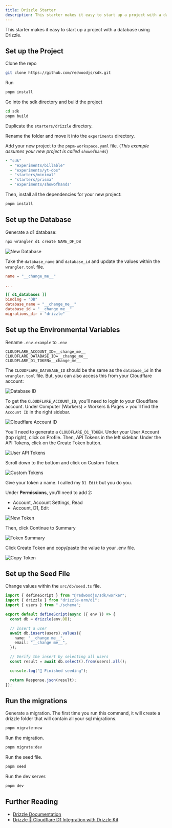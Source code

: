 ```yaml
---
title: Drizzle Starter
description: This starter makes it easy to start up a project with a database using Drizzle.
---
```


This starter makes it easy to start up a project with a database using Drizzle.

## Set up the Project

Clone the repo

```bash
git clone https://github.com/redwoodjs/sdk.git
```

Run

```bash
pnpm install
```

Go into the sdk directory and build the project

```bash
cd sdk
pnpm build
```

Duplicate the `starters/drizzle` directory.

Rename the folder and move it into the `experiments` directory.

Add your new project to the `pnpm-workspace.yaml` file. (_This example assumes your new project is called `showofhands`_)

```yaml "experiments/showofhands"
- "sdk"
  - "experiments/billable"
  - "experiments/yt-dos"
  - "starters/minimal"
  - "starters/prisma"
  - 'experiments/showofhands'
```

Then, install all the dependencies for your new project:

```bash
pnpm install
```

## Set up the Database
Generate a d1 database:

```bash "NAME_OF_DB"
npx wrangler d1 create NAME_OF_DB
```

![New Database](./images/drizzle/new-db.png)

Take the `database_name` and `database_id` and update the values within the `wrangler.toml` file.

```toml "__change_me__"
name = "__change_me__"

...

[[ d1_databases ]]
binding = "DB"
database_name = "__change_me__"
database_id = "__change_me__"
migrations_dir = "drizzle"
```

## Set up the Environmental Variables

Rename `.env.example` to `.env`

```text
CLOUDFLARE_ACCOUNT_ID=__change_me__
CLOUDFLARE_DATABASE_ID=__change_me__
CLOUDFLARE_D1_TOKEN=__change_me__
```

The `CLOUDFLARE_DATABASE_ID` should be the same as the `database_id` in the `wrangler.toml` file. But, you can also access this from your Cloudflare account:

![Database ID](./images/drizzle/new-db.png)

To get the `CLOUDFLARE_ACCOUNT_ID`, you’ll need to login to your Cloudflare account. Under Computer (Workers) > Workers & Pages > you’ll find the `Account ID` in the right sidebar.

![Cloudflare Account ID](./images/drizzle/cloudflare-account-id.png)

You’ll need to generate a `CLOUDFLARE_D1_TOKEN`. Under your User Account (top right), click on Profile. Then, API Tokens in the left sidebar. Under the API Tokens, click on the Create Token button.

![User API Tokens](./images/drizzle/cloudflare-user-api-tokens.png)

Scroll down to the bottom and click on Custom Token.

![Custom Tokens](./images/drizzle/cloudflare-custom-tokens.png)

Give your token a name. I called my `D1 Edit` but you do you.

Under **Permissions**, you’ll need to add 2:

- Account, Account Settings, Read
- Account, D1, Edit

![New Token](./images/drizzle/cloudflare-new-token.png)

Then, click Continue to Summary

![Token Summary](./images/drizzle/cloudflare-token-summary.png)

Click Create Token and copy/paste the value to your .env file.

![Copy Token](./images/drizzle/cloudflare-copy-token.png)

## Set up the Seed File
Change values within the `src/db/seed.ts` file.

```ts "__change_me__"
import { defineScript } from "@redwoodjs/sdk/worker";
import { drizzle } from "drizzle-orm/d1";
import { users } from "./schema";

export default defineScript(async ({ env }) => {
  const db = drizzle(env.DB);

  // Insert a user
  await db.insert(users).values({
    name: "__change me__",
    email: "__change me__",
  });

  // Verify the insert by selecting all users
  const result = await db.select().from(users).all();

  console.log("🌱 Finished seeding");

  return Response.json(result);
});
```

## Run the migrations

Generate a migration. The first time you run this command, it will create a drizzle folder that will contain all your sql migrations.

```bash
pnpm migrate:new
```

Run the migration.

```bash
pnpm migrate:dev
```

Run the seed file.

```bash
pnpm seed
```

Run the dev server.

```bash
pnpm dev
```

## Further Reading

- [Drizzle Documentation](https://orm.drizzle.team/)
- [Drizzle 🤝 Cloudflare D1 Integration with Drizzle Kit](https://orm.drizzle.team/docs/guides/d1-http-with-drizzle-kit)
